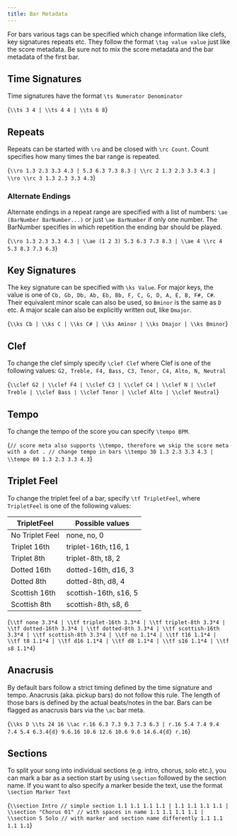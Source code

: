 ```yaml
---
title: Bar Metadata
---
```



For bars various tags can be specified which change information like
clefs, key signatures repeats etc. They follow the format
`\tag value value` just like the score metadata. Be sure not to
mix the score metadata and the bar metadata of the first bar.

## Time Signatures

Time signatures have the format `\ts Numerator Denominator`

<AlphaTexSample>{`
\\ts 3 4 | \\ts 4 4 | \\ts 6 8
`}</AlphaTexSample>

## Repeats

Repeats can be started with `\ro` and
be closed with `\rc Count`. Count specifies how many times
the bar range is repeated.

<AlphaTexSample>{`
\\ro 1.3 2.3 3.3 4.3 | 5.3 6.3 7.3 8.3 | \\rc 2 1.3 2.3 3.3 4.3 |
\\ro \\rc 3 1.3 2.3 3.3 4.3
`}</AlphaTexSample>

### Alternate Endings

Alternate endings in a repeat range are specified with a list of numbers:
`\ae (BarNumber BarNumber...)` or just `\ae BarNumber` if only one number.
The BarNumber specifies in which repetition the ending bar should be played.

<AlphaTexSample>{`
\\ro 1.3 2.3 3.3 4.3 | \\ae (1 2 3) 5.3 6.3 7.3 8.3 | \\ae 4 \\rc 4 5.3 8.3 7.3 6.3
`}</AlphaTexSample>

## Key Signatures

The key signature can be specified with `\ks Value`.
For major keys, the value is one of `Cb, Gb, Db, Ab, Eb, Bb, F, C, G, D, A, E, B, F#, C#`.
Their equivalent minor scale can also be used, so `Bminor` is the same as `D` etc.
A major scale can also be explicitly written out, like `Dmajor`.

<AlphaTexSample>{`
\\ks Cb | \\ks C | \\ks C# |
\\ks Aminor | \\ks Dmajor | \\ks Bminor
`}</AlphaTexSample>

## Clef

To change the clef simply specify `\clef Clef` where Clef is one of the following
values: `G2, Treble, F4, Bass, C3, Tenor, C4, Alto, N, Neutral`

<AlphaTexSample>{`
\\clef G2 | \\clef F4 | \\clef C3 | \\clef C4 | \\clef N |
\\clef Treble | \\clef Bass | \\clef Tenor | \\clef Alto | \\clef Neutral
`}</AlphaTexSample>

## Tempo

To change the tempo of the score you can specify `\tempo BPM`.

<AlphaTexSample>{`
// score meta also supports \\tempo, therefore we skip the score meta with a dot
.
// change tempo in bars
\\tempo 30 1.3 2.3 3.3 4.3 |
\\tempo 80 1.3 2.3 3.3 4.3
`}</AlphaTexSample>

## Triplet Feel

To change the triplet feel of a bar, specify `\tf TripletFeel`, where `TripletFeel` is one of the following values:

| TripletFeel       | Possible values       |
|-------------------|-----------------------|
| No Triplet Feel   | none, no, 0           |
| Triplet 16th      | triplet-16th, t16, 1  |
| Triplet 8th       | triplet-8th, t8, 2    |
| Dotted 16th       | dotted-16th, d16, 3   |
| Dotted 8th        | dotted-8th, d8, 4     |
| Scottish 16th     | scottish-16th, s16, 5 |
| Scottish 8th      | scottish-8th, s8, 6   |

<AlphaTexSample>{`
\\tf none 3.3*4 | \\tf triplet-16th 3.3*4 | \\tf triplet-8th 3.3*4 | \\tf dotted-16th 3.3*4 | \\tf dotted-8th 3.3*4 | \\tf scottish-16th 3.3*4 | \\tf scottish-8th 3.3*4 |
\\tf no 1.1*4 | \\tf t16 1.1*4 | \\tf t8 1.1*4 | \\tf d16 1.1*4 | \\tf d8 1.1*4 | \\tf s16 1.1*4 | \\tf s8 1.1*4
`}</AlphaTexSample>

## Anacrusis

By default bars follow a strict timing defined by the time signature and tempo. Anacrusis (aka. pickup bars) do not follow this rule.
The length of those bars is defined by the actual beats/notes in the bar. Bars can be flagged as anacrusis bars via the `\ac` bar meta.

<AlphaTexSample>{`
\\ks D \\ts 24 16 \\ac r.16 6.3 7.3 9.3 7.3 6.3 | r.16 5.4 7.4 9.4 7.4 5.4 6.3.4{d} 9.6.16 10.6 12.6 10.6 9.6 14.6.4{d} r.16
`}</AlphaTexSample>

## Sections

To split your song into individual sections (e.g. intro, chorus, solo etc.), you can mark a bar as a section start by using `\section` followed by the section name.
If you want to also specify a marker beside the text, use the format `\section Marker Text`

<AlphaTexSample>{`
\\section Intro // simple section
1.1 1.1 1.1 1.1 | 1.1 1.1 1.1 1.1 |
\\section "Chorus 01" // with spaces in name
1.1 1.1 1.1 1.1 |
\\section S Solo // with marker and section name differently
1.1 1.1 1.1 1.1
`}</AlphaTexSample>